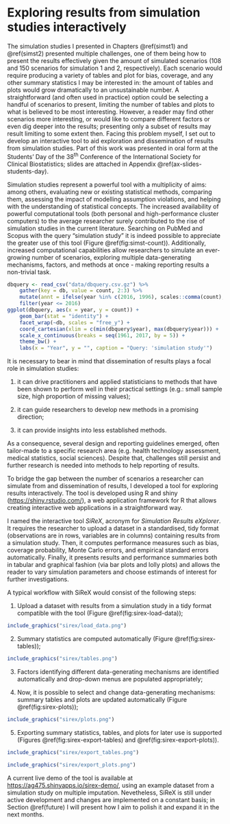 # Exploring results from simulation studies interactively {#sirex}

The simulation studies I presented in Chapters \@ref(simst1) and \@ref(simst2) presented multiple challenges, one of them being how to present the results effectively given the amount of simulated scenarios (108 and 150 scenarios for simulation 1 and 2, respectively). Each scenario would require producing a variety of tables and plot for bias, coverage, and any other summary statistics I may be interested in: the amount of tables and plots would grow dramatically to an unsustainable number. A straightforward (and often used in practice) option could be selecting a handful of scenarios to present, limiting the number of tables and plots to what is believed to be most interesting. However, a reader may find other scenarios more interesting, or would like to compare different factors or even dig deeper into the results; presenting only a subset of results may result limiting to some extent then. Facing this problem myself, I set out to develop an interactive tool to aid exploration and dissemination of results from simulation studies. Part of this work was presented in oral form at the Students' Day of the 38^th^ Conference of the International Society for Clinical Biostatistics; slides are attached in Appendix \@ref(ax-slides-students-day).

Simulation studies represent a powerful tool with a multiplicity of aims: among others, evaluating new or existing statistical methods, comparing them, assessing the impact of modelling assumption violations, and helping with the understanding of statistical concepts. The increased availability of powerful computational tools (both personal and high-performance cluster computers) to the average researcher surely contributed to the rise of simulation studies in the current literature. Searching on PubMed and Scopus with the query "simulation study" it is indeed possible to appreciate the greater use of this tool (Figure \@ref(fig:simst-count)). Additionally, increased computational capabilities allow researchers to simulate an ever-growing number of scenarios, exploring multiple data-generating mechanisms, factors, and methods at once - making reporting results a non-trivial task.

```r
dbquery <- read_csv("data/dbquery.csv.gz") %>%
    gather(key = db, value = count, 2:3) %>%
    mutate(annt = ifelse(year %in% c(2016, 1996), scales::comma(count), "")) %>%
    filter(year <= 2016)
ggplot(dbquery, aes(x = year, y = count)) +
    geom_bar(stat = "identity") +
    facet_wrap(~db, scales = "free_y") +
    coord_cartesian(xlim = c(min(dbquery$year), max(dbquery$year))) +
    scale_x_continuous(breaks = seq(1961, 2017, by = 5)) +
    theme_bw() +
    labs(x = "Year", y = "", caption = "Query: 'simulation study'")
```

It is necessary to bear in mind that dissemination of results plays a focal role in simulation studies:

1. it can drive practitioners and applied statisticians to methods that have been shown to perform well in their practical settings (e.g.: small sample size, high proportion of missing values);

2. it can guide researchers to develop new methods in a promising direction;

3. it can provide insights into less established methods.

As a consequence, several design and reporting guidelines emerged, often tailor-made to a specific research area (e.g. health technology assessment, medical statistics, social sciences). Despite that, challenges still persist and further research is needed into methods to help reporting of results.

To bridge the gap between the number of scenarios a researcher can simulate from and dissemination of results, I developed a tool for exploring results interactively. The tool is developed using R and shiny ([https://shiny.rstudio.com/](https://shiny.rstudio.com/)), a web application framework for R that allows creating interactive web applications in a straightforward way.

I named the interactive tool _SiReX_, acronym for _Simulation Results eXplorer_. It requires the researcher to upload a dataset in a standardised, tidy format (observations are in rows, variables are in columns) containing results from a simulation study. Then, it computes performance measures such as bias, coverage probability, Monte Carlo errors, and empirical standard errors automatically. Finally, it presents results and performance summaries both in tabular and graphical fashion (via bar plots and lolly plots) and allows the reader to vary simulation parameters and choose estimands of interest for further investigations.

A typical workflow with SiReX would consist of the following steps:

1. Upload a dataset with results from a simulation study in a tidy format compatible with the tool (Figure \@ref(fig:sirex-load-data));

```r
include_graphics("sirex/load_data.png")
```

2. Summary statistics are computed automatically (Figure \@ref(fig:sirex-tables));

```r
include_graphics("sirex/tables.png")
```

3. Factors identifying different data-generating mechanisms are identified automatically and drop-down menus are populated appropriately;

4. Now, it is possible to select and change data-generating mechanisms: summary tables and plots are updated automatically (Figure \@ref(fig:sirex-plots));

```r
include_graphics("sirex/plots.png")
```

5. Exporting summary statistics, tables, and plots for later use is supported (Figures \@ref(fig:sirex-export-tables) and \@ref(fig:sirex-export-plots)).

```r
include_graphics("sirex/export_tables.png")
```

```r
include_graphics("sirex/export_plots.png")
```

A current live demo of the tool is available at [https://ag475.shinyapps.io/sirex-demo/](https://ag475.shinyapps.io/sirex-demo/), using an example dataset from a simulation study on multiple imputation. Nevetheless, SiReX is still under active development and changes are implemented on a constant basis; in Section \@ref(future) I will present how I aim to polish it and expand it in the next months.
